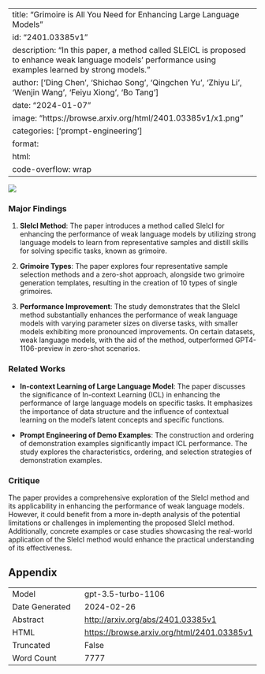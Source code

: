 
---
title: "Grimoire is All You Need for Enhancing Large Language Models"
id: "2401.03385v1"
description: "In this paper, a method called SLEICL is proposed to enhance weak language models' performance using examples learned by strong models."
author: ['Ding Chen', 'Shichao Song', 'Qingchen Yu', 'Zhiyu Li', 'Wenjin Wang', 'Feiyu Xiong', 'Bo Tang']
date: "2024-01-07"
image: "https://browse.arxiv.org/html/2401.03385v1/x1.png"
categories: ['prompt-engineering']
format:
  html:
    code-overflow: wrap
---

![](https://browse.arxiv.org/html/2401.03385v1/x1.png)

### Major Findings

1. **SleIcl Method**: The paper introduces a method called SleIcl for enhancing the performance of weak language models by utilizing strong language models to learn from representative samples and distill skills for solving specific tasks, known as grimoire.

2. **Grimoire Types**: The paper explores four representative sample selection methods and a zero-shot approach, alongside two grimoire generation templates, resulting in the creation of 10 types of single grimoires.

3. **Performance Improvement**: The study demonstrates that the SleIcl method substantially enhances the performance of weak language models with varying parameter sizes on diverse tasks, with smaller models exhibiting more pronounced improvements. On certain datasets, weak language models, with the aid of the method, outperformed GPT4-1106-preview in zero-shot scenarios.

### Related Works
- **In-context Learning of Large Language Model**: The paper discusses the significance of In-context Learning (ICL) in enhancing the performance of large language models on specific tasks. It emphasizes the importance of data structure and the influence of contextual learning on the model's latent concepts and specific functions.

- **Prompt Engineering of Demo Examples**: The construction and ordering of demonstration examples significantly impact ICL performance. The study explores the characteristics, ordering, and selection strategies of demonstration examples.

### Critique
The paper provides a comprehensive exploration of the SleIcl method and its applicability in enhancing the performance of weak language models. However, it could benefit from a more in-depth analysis of the potential limitations or challenges in implementing the proposed SleIcl method. Additionally, concrete examples or case studies showcasing the real-world application of the SleIcl method would enhance the practical understanding of its effectiveness.

## Appendix

|          |          |
|----------|----------|
| Model     | gpt-3.5-turbo-1106       |
| Date Generated     | 2024-02-26       |
| Abstract | [http://arxiv.org/abs/2401.03385v1](http://arxiv.org/abs/2401.03385v1)        |
| HTML     | [https://browse.arxiv.org/html/2401.03385v1](https://browse.arxiv.org/html/2401.03385v1)       |
| Truncated       | False       |
| Word Count       | 7777       |